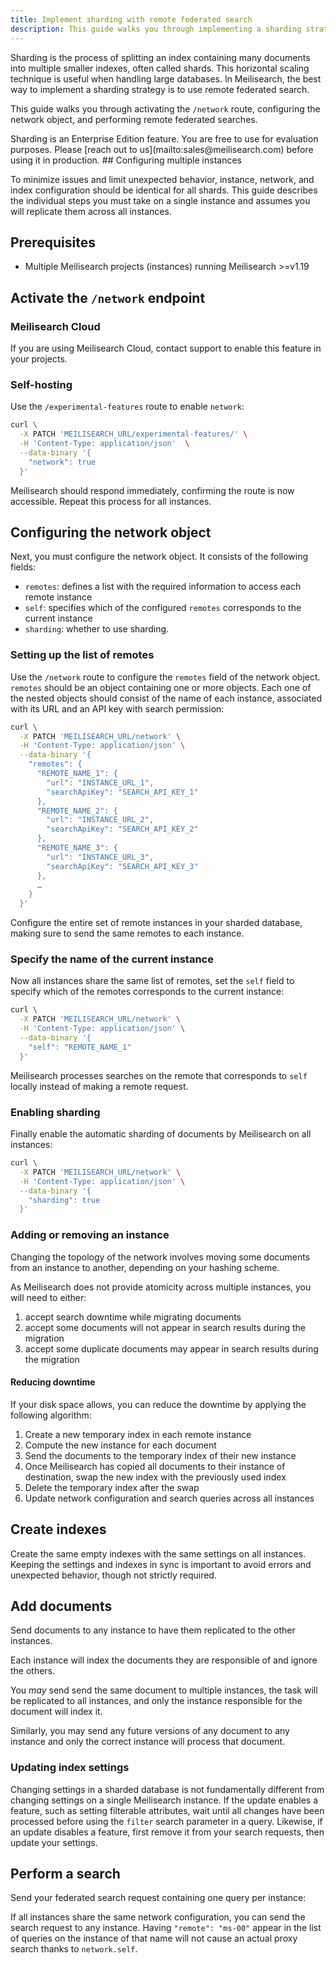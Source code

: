 ```yaml
---
title: Implement sharding with remote federated search
description: This guide walks you through implementing a sharding strategy by activating the `/network` route, configuring the network object, and performing remote federated searches.
---
```




Sharding is the process of splitting an index containing many documents into multiple smaller indexes, often called shards. This horizontal scaling technique is useful when handling large databases. In Meilisearch, the best way to implement a sharding strategy is to use remote federated search.

This guide walks you through activating the `/network` route, configuring the network object, and performing remote federated searches.

<NoticeTag label="Enterprise Edition">
Sharding is an Enterprise Edition feature. You are free to use for evaluation purposes. Please [reach out to us](mailto:sales@meilisearch.com) before using it in production.
</NoticeTag>

<Tip>
## Configuring multiple instances

To minimize issues and limit unexpected behavior, instance, network, and index configuration should be identical for all shards. This guide describes the individual steps you must take on a single instance and assumes you will replicate them across all instances.
</Tip>

## Prerequisites

- Multiple Meilisearch projects (instances) running Meilisearch >=v1.19

## Activate the `/network` endpoint

### Meilisearch Cloud

If you are using Meilisearch Cloud, contact support to enable this feature in your projects.

### Self-hosting

Use the `/experimental-features` route to enable `network`:

```sh
curl \
  -X PATCH 'MEILISEARCH_URL/experimental-features/' \
  -H 'Content-Type: application/json'  \
  --data-binary '{
    "network": true
  }'
```

Meilisearch should respond immediately, confirming the route is now accessible. Repeat this process for all instances.

## Configuring the network object

Next, you must configure the network object. It consists of the following fields:

- `remotes`: defines a list with the required information to access each remote instance
- `self`: specifies which of the configured `remotes` corresponds to the current instance
- `sharding`: whether to use sharding.

### Setting up the list of remotes

Use the `/network` route to configure the `remotes` field of the network object. `remotes` should be an object containing one or more objects. Each one of the nested objects should consist of the name of each instance, associated with its URL and an API key with search permission:

```sh
curl \
  -X PATCH 'MEILISEARCH_URL/network' \
  -H 'Content-Type: application/json' \
  --data-binary '{
    "remotes": {
      "REMOTE_NAME_1": {
        "url": "INSTANCE_URL_1",
        "searchApiKey": "SEARCH_API_KEY_1"
      },
      "REMOTE_NAME_2": {
        "url": "INSTANCE_URL_2",
        "searchApiKey": "SEARCH_API_KEY_2"
      },
      "REMOTE_NAME_3": {
        "url": "INSTANCE_URL_3",
        "searchApiKey": "SEARCH_API_KEY_3"
      },
      …
    }
  }'
```

Configure the entire set of remote instances in your sharded database, making sure to send the same remotes to each instance.

### Specify the name of the current instance

Now all instances share the same list of remotes, set the `self` field to specify which of the remotes corresponds to the current instance:

```sh
curl \
  -X PATCH 'MEILISEARCH_URL/network' \
  -H 'Content-Type: application/json' \
  --data-binary '{
    "self": "REMOTE_NAME_1"
  }'
```

Meilisearch processes searches on the remote that corresponds to `self` locally instead of making a remote request.

### Enabling sharding

Finally enable the automatic sharding of documents by Meilisearch on all instances:

```sh
curl \
  -X PATCH 'MEILISEARCH_URL/network' \
  -H 'Content-Type: application/json' \
  --data-binary '{
    "sharding": true
  }'
```

### Adding or removing an instance

Changing the topology of the network involves moving some documents from an instance to another, depending on your hashing scheme.

As Meilisearch does not provide atomicity across multiple instances, you will need to either:

1. accept search downtime while migrating documents
2. accept some documents will not appear in search results during the migration
3. accept some duplicate documents may appear in search results during the migration

#### Reducing downtime

If your disk space allows, you can reduce the downtime by applying the following algorithm:

1. Create a new temporary index in each remote instance
2. Compute the new instance for each document
3. Send the documents to the temporary index of their new instance
4. Once Meilisearch has copied all documents to their instance of destination, swap the new index with the previously used index
5. Delete the temporary index after the swap
6. Update network configuration and search queries across all instances

## Create indexes

Create the same empty indexes with the same settings on all instances.
Keeping the settings and indexes in sync is important to avoid errors and unexpected behavior, though not strictly required.

## Add documents

Send documents to any instance to have them replicated to the other instances.

Each instance will index the documents they are responsible of and ignore the others.

You *may* send send the same document to multiple instances, the task will be replicated to all instances, and only the instance responsible for the document will index it.

Similarly, you may send any future versions of any document to any instance and only the correct instance will process that document.

### Updating index settings

Changing settings in a sharded database is not fundamentally different from changing settings on a single Meilisearch instance. If the update enables a feature, such as setting filterable attributes, wait until all changes have been processed before using the `filter` search parameter in a query. Likewise, if an update disables a feature, first remove it from your search requests, then update your settings.

## Perform a search

Send your federated search request containing one query per instance:

<CodeSamplesMultiSearchRemoteFederated1 />

If all instances share the same network configuration, you can send the search request to any instance. Having `"remote": "ms-00"` appear in the list of queries on the instance of that name will not cause an actual proxy search thanks to `network.self`.

